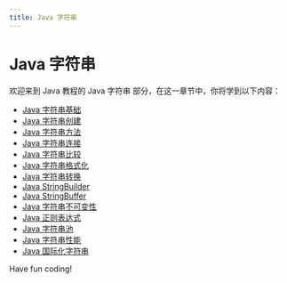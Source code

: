 ```yaml
---
title: Java 字符串
---
```


# Java 字符串

欢迎来到 Java 教程的 Java 字符串 部分，在这一章节中，你将学到以下内容：

- [Java 字符串基础](./0-java-string-basics.mdx)
- [Java 字符串创建](./1-java-string-creation.mdx)
- [Java 字符串方法](./2-java-string-method.mdx)
- [Java 字符串连接](./3-java-string-connection.mdx)
- [Java 字符串比较](./4-java-string-comparison.mdx)
- [Java 字符串格式化](./5-java-string-formatting.mdx)
- [Java 字符串转换](./6-java-string-conversion.mdx)
- [Java StringBuilder](./7-java-stringbuilder.mdx)
- [Java StringBuffer](./8-java-stringbuffer.mdx)
- [Java 字符串不可变性](./9-java-string-immutability.mdx)
- [Java 正则表达式](./10-java-regular-expression.mdx)
- [Java 字符串池](./11-java-string-pool.mdx)
- [Java 字符串性能](./12-java-string-performance.mdx)
- [Java 国际化字符串](./13-java-internationalization-string.mdx)

Have fun coding!
